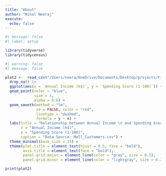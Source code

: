```yaml
---
title: "About"
author: "Nihal Neeraj"
execute: 
  echo: false
---
```


```r
#| message: false
#| label: setup

library(tidyverse)
library(tidycensus)
```


```r
#| warning: false
#| message: false

plot2 <-  read_csv("/Users/neera/OneDrive/Documents/Desktop/projects/Final-Project-test/data/Mall_Customers.csv") |>
  drop_na() |>
  ggplot(aes(x = `Annual Income (k$)`, y = `Spending Score (1-100)`)) +
  geom_point(color = "blue",
             size = 3, 
             alpha = 0.6) + 
  geom_smooth(method = "lm", 
              se = FALSE, color = "red", 
              linetype = "dashed",
              formula = y ~ x) +
  labs(title = "Relationship between Annual Income \n and Spending Score",
       x = "Annual Income (k$)",
       y = "Spending Score (1-100)",
       caption = "Data Source: Mall_Customers.csv") +
  theme_minimal(base_size = 15) +
  theme(plot.title = element_text(hjust = 0.5, face = "bold"),
        axis.title = element_text(face = "bold"),
        panel.grid.major = element_line(color = "gray", size = 0.5),
        panel.grid.minor = element_line(color = "lightgray", size = 0.25))

print(plot2)
```

